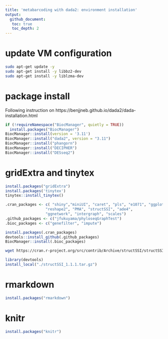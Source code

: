 ```yaml
---
title: 'metabarcoding with dada2: environment installation'
output: 
  github_document:
   toc: true
   toc_depth: 2
---
```




# update VM configuration
``` bash
sudo apt-get update -y 
sudo apt-get install -y libbz2-dev
sudo apt-get install -y liblzma-dev
```


# package install
Following instruction on https://benjjneb.github.io/dada2/dada-installation.html


```r
if (!requireNamespace("BiocManager", quietly = TRUE))
  install.packages("BiocManager")
BiocManager::install(version = '3.11')
BiocManager::install("dada2", version = "3.11")
BiocManager::install("phangorn")
BiocManager::install("DECIPHER")
BiocManager::install("DESseq2")
```


# gridExtra and tinytex
```r
install.packages("gridExtra")
install.packages('tinytex')
tinytex::install_tinytex()
```



```r
.cran_packages <- c( "shiny","miniUI", "caret", "pls", "e1071", "ggplot2", "randomForest", "dplyr", "ggrepel", "nlme", "devtools",
                  "reshape2", "PMA", "structSSI", "ade4",
                  "ggnetwork", "intergraph", "scales")
.github_packages <- c("jfukuyama/phyloseqGraphTest")
.bioc_packages <- c("genefilter", "impute")
```


```r
install.packages(.cran_packages)
devtools::install_github(.github_packages)
BiocManager::install(.bioc_packages)

```


```bash
wget https://cran.r-project.org/src/contrib/Archive/structSSI/structSSI_1.1.1.tar.gz
```


```r
library(devtools)
install_local("./structSSI_1.1.1.tar.gz")
```


# rmarkdown
```r
install.packages("rmarkdown")
```


# knitr
```r
install.packages("knitr")
```

